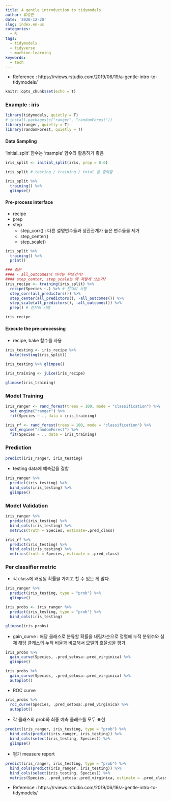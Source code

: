 ```yaml
---
title: A gentle introduction to tidymodels
author: 류성균
date: '2020-12-20'
slug: index.en-us
categories:
  - R
tags:
  - tidymodels
  - tidyverse
  - machine-learning
keywords:
  - tech
---
```


<!--more-->

- Reference : https://rviews.rstudio.com/2019/06/19/a-gentle-intro-to-tidymodels/

```r
knitr::opts_chunk$set(echo = T)
```

### Example : iris

```r
library(tidymodels, quietly = T)
# install.packages(c("ranger", "randomForest"))
library(ranger, quietly = T)
library(randomForest, quietly = T)
```

#### Data Sampling

'initial_split' 함수는 'rsample' 함수와 활용하기 좋음

```r
iris_split <- initial_split(iris, prop = 0.6)

iris_split # testing / training / total 을 출력함
```

```r
iris_split %>% 
  training() %>% 
  glimpse()
```

#### Pre-process interface

- recipe
- prep
- step
  - step_corr() : 다른 설명변수들과 상관관계가 높은 변수들을 제거
  - step_center()
  - step_scale()


```r
iris_split %>%
  training() %>%
  print()
```

```r
### 질문
#### - all_outcomes의 의미는 무엇인가?
#### step_center, step_scale는 왜 저렇게 쓰는가?
iris_recipe <- training(iris_split) %>% 
  recipe(Species ~.) %>% # 전처리 시행
  step_corr(all_predictors()) %>% 
  step_center(all_predictors(), -all_outcomes()) %>% 
  step_scale(all_predictors(), -all_outcomes()) %>% 
  prep() # 전처리 시행

```
```r
iris_recipe
```

#### Execute the pre-processing
- recipe, bake 함수를 사용
```r
iris_testing <- iris_recipe %>% 
  bake(testing(iris_split))

iris_testing %>% glimpse()
```

```r
iris_training <- juice(iris_recipe)

glimpse(iris_training)
```

### Model Training

```r
iris_ranger <- rand_forest(trees = 100, mode = "classification") %>% 
  set_engine("ranger") %>% 
  fit(Species ~ ., data = iris_training)
```
```r
iris_rf <- rand_forest(trees = 100, mode = "classification") %>% 
  set_engine("randomForest") %>% 
  fit(Species ~ ., data = iris_training)
```

### Prediction
```r
predict(iris_ranger, iris_testing)
```

- testing data에 예측값을 결합
```r
iris_ranger %>% 
  predict(iris_testing) %>% 
  bind_cols(iris_testing) %>% 
  glimpse()
```

### Model Validation
```r
iris_ranger %>% 
  predict(iris_testing) %>% 
  bind_cols(iris_testing) %>% 
  metrics(truth = Species, estimate=.pred_class)
```

```r
iris_rf %>% 
  predict(iris_testing) %>% 
  bind_cols(iris_testing) %>% 
  metrics(truth = Species, estimate = .pred_class)
```

### Per classifier metric
- 각 class에 배정될 확률을 가지고 할 수 있는 게 많다.
```r
iris_ranger %>% 
  predict(iris_testing, type = "prob") %>% 
  glimpse()
```

```r
iris_probs <- iris_ranger %>% 
  predict(iris_testing, type = "prob") %>% 
  bind_cols(iris_testing)

glimpse(iris_probs)
```
- gain_curve : 해당 클래스로 분류할 확률을 내림차순으로 정렬해 누적 분위수와 실제 해당 클래스의 누적 비율과 비교해서 모델의 효율성을 평가.
```r
iris_probs %>% 
  gain_curve(Species, .pred_setosa:.pred_virginica) %>% 
  glimpse()
```

```r
iris_probs %>% 
  gain_curve(Species, .pred_setosa:.pred_virginica) %>% 
  autoplot()
```

- ROC curve

```r
iris_probs %>% 
  roc_curve(Species, .pred_setosa:.pred_virginica) %>% 
  autoplot()
```

- 각 클래스의 prob와 최종 예측 클래스를 모두 표현

```r
predict(iris_ranger, iris_testing, type = "prob") %>% 
  bind_cols(predict(iris_ranger, iris_testing)) %>% 
  bind_cols(select(iris_testing, Species)) %>% 
  glimpse()
```

- 평가 measure report
```r
predict(iris_ranger, iris_testing, type = "prob") %>% 
  bind_cols(predict(iris_ranger, iris_testing)) %>% 
  bind_cols(select(iris_testing, Species)) %>% 
  metrics(Species, .pred_setosa:.pred_virginica, estimate = .pred_class)
```


- Reference : https://rviews.rstudio.com/2019/06/19/a-gentle-intro-to-tidymodels/